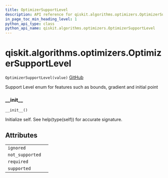 ```yaml
---
title: OptimizerSupportLevel
description: API reference for qiskit.algorithms.optimizers.OptimizerSupportLevel
in_page_toc_min_heading_level: 1
python_api_type: class
python_api_name: qiskit.algorithms.optimizers.OptimizerSupportLevel
---
```


# qiskit.algorithms.optimizers.OptimizerSupportLevel

<span id="qiskit.algorithms.optimizers.OptimizerSupportLevel" />

`OptimizerSupportLevel(value)` [GitHub](https://github.com/qiskit/qiskit/tree/stable/0.18/qiskit/algorithms/optimizers/optimizer.py "view source code")

Support Level enum for features such as bounds, gradient and initial point

### \_\_init\_\_

<span id="qiskit.algorithms.optimizers.OptimizerSupportLevel.__init__" />

`__init__()`

Initialize self. See help(type(self)) for accurate signature.

## Attributes

|                 |   |
| --------------- | - |
| `ignored`       |   |
| `not_supported` |   |
| `required`      |   |
| `supported`     |   |

